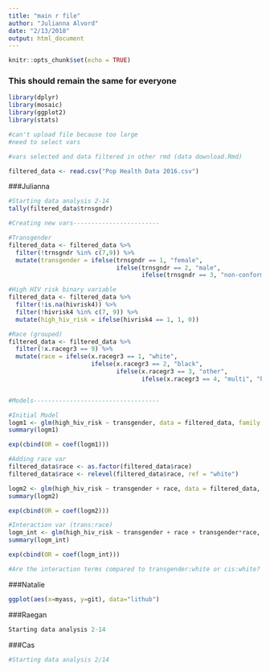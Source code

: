 ```yaml
---
title: "main r file"
author: "Julianna Alvord"
date: "2/13/2018"
output: html_document
---
```


```r
knitr::opts_chunk$set(echo = TRUE)
```

### This should remain the same for everyone
```r
library(dplyr)
library(mosaic)
library(ggplot2)
library(stats)

#can't upload file because too large
#need to select vars

#vars selected and data filtered in other rmd (data download.Rmd)

filtered_data <- read.csv("Pop Health Data 2016.csv")
```

###Julianna
```r
#Starting data analysis 2-14
tally(filtered_data$trnsgndr) 

#Creating new vars------------------------

#Transgender
filtered_data <- filtered_data %>%
  filter(!trnsgndr %in% c(7,9)) %>%
  mutate(transgender = ifelse(trnsgndr == 1, "female", 
                              ifelse(trnsgndr == 2, "male", 
                                     ifelse(trnsgndr == 3, "non-conforming", "Cis"))))

#High HIV risk binary variable 
filtered_data <- filtered_data %>%
  filter(!is.na(hivrisk4)) %>%
  filter(!hivrisk4 %in% c(7, 9)) %>%
  mutate(high_hiv_risk = ifelse(hivrisk4 == 1, 1, 0))

#Race (grouped) 
filtered_data <- filtered_data %>%
  filter(!x.racegr3 == 9) %>%
  mutate(race = ifelse(x.racegr3 == 1, "white", 
                       ifelse(x.racegr3 == 2, "black", 
                              ifelse(x.racegr3 == 3, "other", 
                                     ifelse(x.racegr3 == 4, "multi", "hispanic")))))


#Models-----------------------------------

#Initial Model
logm1 <- glm(high_hiv_risk ~ transgender, data = filtered_data, family = binomial)
summary(logm1)

exp(cbind(OR = coef(logm1)))

#Adding race var
filtered_data$race <- as.factor(filtered_data$race)
filtered_data$race <- relevel(filtered_data$race, ref = "white")

logm2 <- glm(high_hiv_risk ~ transgender + race, data = filtered_data, family = binomial)
summary(logm2)

exp(cbind(OR = coef(logm2)))

#Interaction var (trans:race) 
logm_int <- glm(high_hiv_risk ~ transgender + race + transgender*race, data = filtered_data, family = binomial)
summary(logm_int)

exp(cbind(OR = coef(logm_int)))

#Are the interaction terms compared to transgender:white or cis:white?
```

###Natalie
```r
ggplot(aes(x=myass, y=git), data="lithub")
```

###Raegan
```r
Starting data analysis 2-14
```

###Cas
```r
#Starting data analysis 2/14
```




